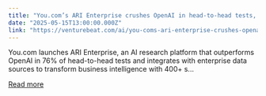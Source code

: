 ```yaml
---
title: "You.com’s ARI Enterprise crushes OpenAI in head-to-head tests, aims at deep research market"
date: "2025-05-15T13:00:00.000Z"
link: "https://venturebeat.com/ai/you-coms-ari-enterprise-crushes-openai-in-head-to-head-tests-aims-at-deep-research-market/"
---
```


You.com launches ARI Enterprise, an AI research platform that outperforms OpenAI in 76% of head-to-head tests and integrates with enterprise data sources to transform business intelligence with 400+ s...

[Read more](https://venturebeat.com/ai/you-coms-ari-enterprise-crushes-openai-in-head-to-head-tests-aims-at-deep-research-market/)
